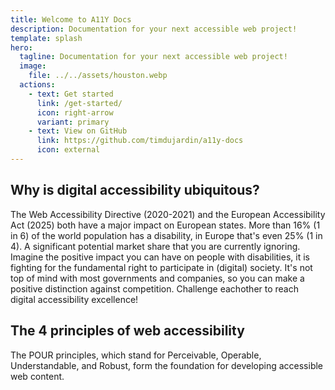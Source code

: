 ```yaml
---
title: Welcome to A11Y Docs
description: Documentation for your next accessible web project!
template: splash
hero:
  tagline: Documentation for your next accessible web project!
  image:
    file: ../../assets/houston.webp
  actions:
    - text: Get started
      link: /get-started/
      icon: right-arrow
      variant: primary
    - text: View on GitHub
      link: https://github.com/timdujardin/a11y-docs
      icon: external
---
```



## Why is digital accessibility ubiquitous?

<CardGrid stagger>
  <Card title="European legislation" icon="open-book">
    The Web Accessibility Directive (2020-2021) and the European Accessibility
    Act (2025) both have a major impact on European states.
  </Card>
  <Card title="Expand your audience" icon="setting">
    More than 16% (1 in 6) of the world population has a disability, in Europe
    that's even 25% (1 in 4). A significant potential market share that you are
    currently ignoring.
  </Card>
  <Card title="Social responsibility" icon="puzzle">
    Imagine the positive impact you can have on people with disabilities, it is
    fighting for the fundamental right to participate in (digital) society.
  </Card>
  <Card title="Brand reputation" icon="laptop">
    It's not top of mind with most governments and companies, so you can make a
    positive distinction against competition. Challenge eachother to reach
    digital accessibility excellence!
  </Card>
</CardGrid>

## The 4 principles of web accessibility

The POUR principles, which stand for Perceivable, Operable, Understandable, and Robust, form the foundation for developing accessible web content.

<CardGrid>
  <LinkCard
    title="1. Perceivable"
    href="/principles/perceivable"
    description="Content must be presented in a way that can be perceived
    by all users, regardless of sensory abilities."
  ></LinkCard>
  <LinkCard
    title="2. Operable"
    href="/principles/operable"
    description="Users should be able to navigate and interact with the
    content using a variety of input methods."
  ></LinkCard>
  <LinkCard
    title="3. Understandable"
    href="/principles/understandable"
    description="Information and the operation of the interface must be
    clear and easy to comprehend for all users."
  ></LinkCard>
  <LinkCard
    title="4. Robust"
    href="/principles/robust"
    description="Content should be compatible with a wide range of user
    agents, including assistive technology."
  ></LinkCard>
</CardGrid>
